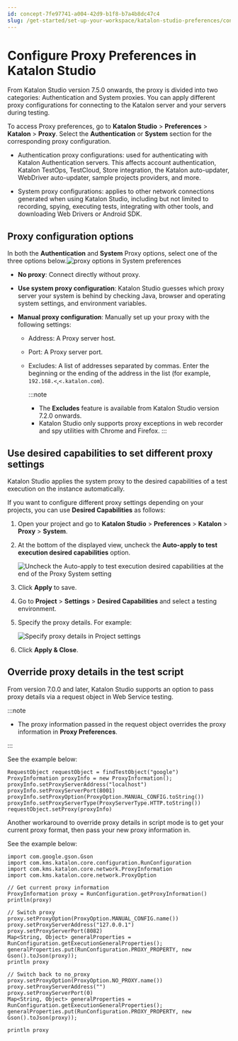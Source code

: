 ```yaml
---
id: concept-7fe97741-a004-42d9-b1f8-b7a4b8dc47c4
slug: /get-started/set-up-your-workspace/katalon-studio-preferences/configure-proxy-preferences-in-katalon-studio
---
```


# Configure Proxy Preferences in Katalon Studio

From Katalon Studio version 7.5.0 onwards, the proxy is divided into two categories: Authentication and System proxies. You can apply different proxy configurations for connecting to the Katalon server and your servers during testing.

To access Proxy preferences, go to **Katalon Studio** &gt; **Preferences** &gt; **Katalon** &gt; **Proxy**. Select the **Authentication** or **System** section for the corresponding proxy configuration.

-   Authentication proxy configurations: used for authenticating with Katalon Authentication servers. This affects account authentication, Katalon TestOps, TestCloud, Store integration, the Katalon auto-updater, WebDriver auto-updater, sample projects providers, and more.

-   System proxy configurations: applies to other network connections generated when using Katalon Studio, including but not limited to recording, spying, executing tests, integrating with other tools, and downloading Web Drivers or Android SDK.


## Proxy configuration options

In both the **Authentication** and **System** Proxy options, select one of the three options below.<img src="/doc_images/Documents/Get_Started/Set_Up_Your_Workspace/Katalon_Studio_Preferences/proxy-preferences/image/ks-850-proxy-option.png" width={700} alt="proxy options in System preferences" />

-   **No proxy**: Connect directly without proxy.
-   **Use system proxy configuration**: Katalon Studio guesses which proxy server your system is behind by checking Java, browser and operating system settings, and environment variables.
-   **Manual proxy configuration**: Manually set up your proxy with the following settings:

    -   Address: A Proxy server host.
    -   Port: A Proxy server port.
    -   Excludes: A list of addresses separated by commas. Enter the beginning or the ending of the address in the list \(for example, <code>192.168.&lt;</code>,<code>&lt;.katalon.com</code>\).

        
        :::note

        -   The **Excludes** feature is available from Katalon Studio version 7.2.0 onwards.
        -   Katalon Studio only supports proxy exceptions in web recorder and spy utilities with Chrome and Firefox.
        :::


## Use desired capabilities to set different proxy settings

Katalon Studio applies the system proxy to the desired capabilities of a test execution on the instance automatically.

If you want to configure different proxy settings depending on your projects, you can use **Desired Capabilities** as follows:

1.  Open your project and go to **Katalon Studio** &gt; **Preferences** &gt; **Katalon** &gt; **Proxy** &gt; **System**.

2.  At the bottom of the displayed view, uncheck the **Auto-apply to test execution desired capabilities** option.

    <img src="/doc_images/Documents/Get_Started/Set_Up_Your_Workspace/Katalon_Studio_Preferences/proxy-preferences/image/ks-proxy-setting-uncheck.png" width={700} alt="Uncheck the Auto-apply to test execution desired capabilities at the end of the Proxy System setting" />

3.  Click **Apply** to save.

4.  Go to **Project** &gt; **Settings** &gt; **Desired Capabilities** and select a testing environment.

5.  Specify the proxy details. For example:

    <img src="/doc_images/Documents/Get_Started/Set_Up_Your_Workspace/Katalon_Studio_Preferences/proxy-preferences/image/proxy-project-settings.png" width={700} alt="Specify proxy details in Project settings" />

6.  Click **Apply & Close**.


## Override proxy details in the test script

From version 7.0.0 and later, Katalon Studio supports an option to pass proxy details via a request object in Web Service testing.


:::note

-   The proxy information passed in the request object overrides the proxy information in **Proxy Preferences**.

:::

See the example below:

```
RequestObject requestObject = findTestObject("google")
ProxyInformation proxyInfo = new ProxyInformation();
proxyInfo.setProxyServerAddress("localhost")
proxyInfo.setProxyServerPort(8001)
proxyInfo.setProxyOption(ProxyOption.MANUAL_CONFIG.toString())
proxyInfo.setProxyServerType(ProxyServerType.HTTP.toString())
requestObject.setProxy(proxyInfo)
```

Another workaround to override proxy details in script mode is to get your current proxy format, then pass your new proxy information in.

See the example below:

```
import com.google.gson.Gson 
import com.kms.katalon.core.configuration.RunConfiguration 
import com.kms.katalon.core.network.ProxyInformation 
import com.kms.katalon.core.network.ProxyOption

// Get current proxy information 
ProxyInformation proxy = RunConfiguration.getProxyInformation() 
println(proxy)

// Switch proxy 
proxy.setProxyOption(ProxyOption.MANUAL_CONFIG.name()) 
proxy.setProxyServerAddress("127.0.0.1") 
proxy.setProxyServerPort(8082) 
Map<String, Object> generalProperties = RunConfiguration.getExecutionGeneralProperties(); 
generalProperties.put(RunConfiguration.PROXY_PROPERTY, new Gson().toJson(proxy)); 
println proxy

// Switch back to no_proxy 
proxy.setProxyOption(ProxyOption.NO_PROXY.name()) 
proxy.setProxyServerAddress("") 
proxy.setProxyServerPort(0) 
Map<String, Object> generalProperties = RunConfiguration.getExecutionGeneralProperties(); generalProperties.put(RunConfiguration.PROXY_PROPERTY, new Gson().toJson(proxy)); 

println proxy

```
